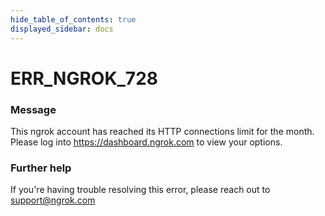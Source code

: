 ```yaml
---
hide_table_of_contents: true
displayed_sidebar: docs
---
```



# ERR_NGROK_728

### Message

This ngrok account has reached its HTTP connections limit for the month. Please log into https://dashboard.ngrok.com to view your options.

<ErrorDetails error="err_ngrok_728" />

### Further help

If you're having trouble resolving this error, please reach out to [support@ngrok.com](mailto:support@ngrok.com?subject=Help%20with%20ERR_NGROK_728)
